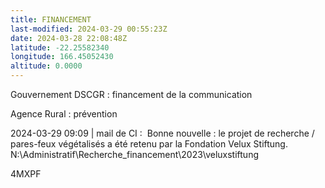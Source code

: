 ```yaml
---
title: FINANCEMENT
last-modified: 2024-03-29 00:55:23Z
date: 2024-03-28 22:08:48Z
latitude: -22.25582340
longitude: 166.45052430
altitude: 0.0000
---
```


Gouvernement DSCGR : financement de la communication 

Agence Rural : prévention

2024-03-29 09:09 | mail de CI :  Bonne nouvelle : le projet de recherche / pares-feux végétalisés a été retenu par la Fondation Velux Stiftung. N:\\Administratif\\Recherche_financement\\2023\\veluxstiftung

4MXPF